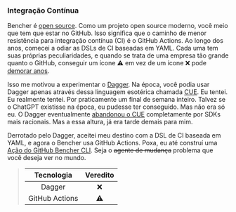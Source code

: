 ### Integração Contínua

Bencher é [open source][github bencher]. Como um projeto open source moderno, você meio que tem que estar no GitHub. Isso significa que o caminho de menor resistência para integração contínua (CI) é o GitHub Actions. Ao longo dos anos, comecei a odiar as DSLs de CI baseadas em YAML. Cada uma tem suas próprias peculiaridades, e quando se trata de uma empresa tão grande quanto o GitHub, conseguir um ícone ⚠️ em vez de um ícone ❌ pode [demorar anos][github runner 2347].

Isso me motivou a experimentar o [Dagger][github dagger]. Na época, você podia usar Dagger apenas através dessa linguagem esotérica chamada [CUE][cue]. Eu tentei. Eu realmente tentei. Por praticamente um final de semana inteiro. Talvez se o ChatGPT existisse na época, eu pudesse ter conseguido. Mas não era só eu. O Dagger eventualmente [abandonou o CUE][dagger cue] completamente por SDKs mais racionais. Mas a essa altura, já era tarde demais para mim.

Derrotado pelo Dagger, aceitei meu destino com a DSL de CI baseada em YAML, e agora o Bencher usa GitHub Actions. Poxa, eu até construí uma [Ação do GitHub Bencher CLI][github bencher cli]. Seja o ~~agente de mudança~~ problema que você deseja ver no mundo.

> |   Tecnologia   | Veredito |
> | :------------: | :------: |
> |     Dagger     |    ❌    |
> | GitHub Actions |    ⚠️    |

[github bencher]: https://github.com/bencherdev/bencher
[github runner 2347]: https://github.com/actions/runner/issues/2347
[github dagger]: https://github.com/dagger/dagger
[cue]: https://cuelang.org/
[dagger cue]: https://dagger.io/blog/ending-cue-support
[github bencher cli]: https://github.com/marketplace/actions/bencher-cli
